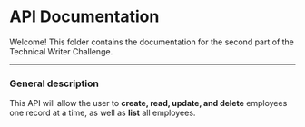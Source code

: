 # API Documentation 

Welcome! This folder contains the documentation for the second part of the Technical Writer Challenge.

---

### General description

This API will allow the user to **create, read, update, and delete** employees one record at a time, as well as **list** all employees.